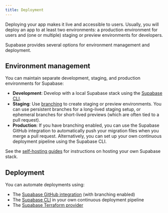 ```yaml
---
title: Deployment
---
```


Deploying your app makes it live and accessible to users. Usually, you will deploy an app to at least two environments: a production environment for users and (one or multiple) staging or preview environments for developers.

Supabase provides several options for environment management and deployment.

## Environment management

You can maintain separate development, staging, and production environments for Supabase:

- **Development**: Develop with a local Supabase stack using the [Supabase CLI](/docs/guides/local-development).
- **Staging**: Use [branching](/docs/guides/deployment/branching) to create staging or preview environments. You can use persistent branches for a long-lived staging setup, or ephemeral branches for short-lived previews (which are often tied to a pull request).
- **Production**: If you have branching enabled, you can use the Supabase GitHub integration to automatically push your migration files when you merge a pull request. Alternatively, you can set up your own continuous deployment pipeline using the Supabase CLI.

<Admonition type="tip" title="Self-hosting">

See the [self-hosting guides](/docs/guides/self-hosting) for instructions on hosting your own Supabase stack.

</Admonition>

## Deployment

You can automate deployments using:

- The [Supabase GitHub integration](/dashboard/project/_/settings/integrations) (with branching enabled)
- The [Supabase CLI](/docs/guides/local-development) in your own continuous deployment pipeline
- The [Supabase Terraform provider](/docs/guides/deployment/terraform)
